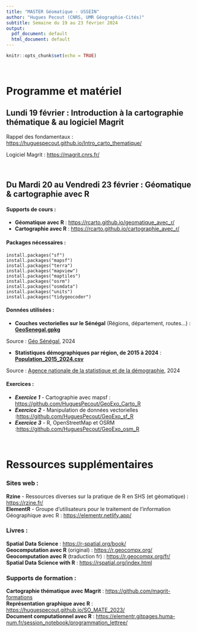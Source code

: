 ```yaml
---
title: "MASTER Géomatique - USSEIN"
author: "Hugues Pecout (CNRS, UMR Géographie-Cités)"
subtitle: Semaine du 19 au 23 février 2024
output:
  pdf_document: default
  html_document: default
---
```


```r
knitr::opts_chunk$set(echo = TRUE)
```


\


# Programme et matériel


## Lundi 19 février : **Introduction à la cartographie thématique & au logiciel Magrit** 


Rappel des fondamentaux : [https://huguespecout.github.io/Intro_carto_thematique/](https://huguespecout.github.io/Intro_carto_thematique/)

Logiciel Magrit : [https://magrit.cnrs.fr/](https://magrit.cnrs.fr/)

\


## Du Mardi 20 au Vendredi 23 février : **Géomatique & cartographie avec R**


#### Supports de cours :

- **Géomatique avec R** : [https://rcarto.github.io/geomatique_avec_r/](https://rcarto.github.io/geomatique_avec_r/){target="_blank"}     
- **Cartographie avec R** : [https://rcarto.github.io/cartographie_avec_r/](https://rcarto.github.io/cartographie_avec_r/){target="_blank"}    


#### Packages nécessaires :

    install.packages("sf")
    install.packages("mapsf")
    install.packages("terra")
    install.packages("mapview")
    install.packages("maptiles")
    install.packages("osrm")
    install.packages("osmdata")
    install.packages("units")
    install.packages("tidygeocoder")



#### Données utilisées :

- **Couches vectorielles sur le Sénégal** (Régions, département, routes...) : [**GeoSenegal.gpkg**](https://github.com/HuguesPecout/GeoExo_Carto_R/tree/main/data/GeoSenegal.gpkg)    

:::{.p_xsm}
Source : [Géo Sénégal](https://www.geosenegal.gouv.sn/), 2024
:::


- **Statistiques démographiques par région, de 2015 à 2024** : [**Population_2015_2024.csv**](https://github.com/HuguesPecout/GeoExo_Carto_R/tree/main/data/Population_2015_2024.csv)   

:::{.p_xsm}
Source : [Agence nationale de la statistique et de la démographie](https://www.ansd.sn/){target="_blank"}, 2024
:::



#### Exercices :

- ***Exercice 1*** - Cartographie avec mapsf : [https://github.com/HuguesPecout/GeoExo_Carto_R](https://github.com/HuguesPecout/GeoExo_Carto_R){target="_blank"}    
- ***Exercice 2*** - Manipulation de données vectorielles :[https://github.com/HuguesPecout/GeoExo_sf_R](https://github.com/HuguesPecout/GeoExo_sf_R){target="_blank"}      
- ***Exercice 3*** - R, OpenStreetMap et OSRM :[https://github.com/HuguesPecout/GeoExo_osm_R](https://github.com/HuguesPecout/GeoExo_osm_R){target="_blank"}    

\



# Ressources supplémentaires


### Sites web :

**Rzine** - Ressources diverses sur la pratique de R en SHS (et géomatique) : [https://rzine.fr/](https://rzine.fr/){target="_blank"}         
**ElementR** - Groupe d'utilisateurs pour le traitement de l'information Géographique avec R : [https://elementr.netlify.app/](https://elementr.netlify.app/){target="_blank"} 


### Livres :

**Spatial Data Science** : [https://r-spatial.org/book/](https://r-spatial.org/book/*){target="_blank"}     
**Geocomputation avec R** (original) : [https://r.geocompx.org/](https://r.geocompx.org/){target="_blank"}         
**Geocomputation avec R** (traduction fr) : [https://r.geocompx.org/fr/](https://r.geocompx.org/fr/){target="_blank"}         
**Spatial Data Science with R** : [https://rspatial.org/index.html](https://rspatial.org/index.html){target="_blank"}     


### Supports de formation :

**Cartographie thématique avec Magrit** : [https://github.com/magrit-formations](https://github.com/magrit-formations){target="_blank"}        
**Représentation graphique avec R**  : [https://huguespecout.github.io/SO_MATE_2023/](https://huguespecout.github.io/SO_MATE_2023/){target="_blank"}        
**Document computationnel avec R** : [https://elementr.gitpages.huma-num.fr/session_notebook/programmation_lettree/](https://elementr.gitpages.huma-num.fr/session_notebook/programmation_lettree/){target="_blank"}        





